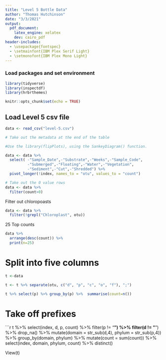 ```yaml
---
title: "Level 5 Bottle Data"
author: "Thomas Hutchinson"
date: "3/3/2021"
output: 
  pdf_document:
    latex_engine: xelatex
    dev: cairo_pdf
header-includes:
  - \usepackage{fontspec}
  - \setmainfont{IBM Plex Serif Light}
  - \setmonofont{IBM Plex Mono Light}
---
```

### Load packages and set environment

```r

library(tidyverse)
library(inspectdf)
library(hrbrthemes)

```

```r
knitr::opts_chunk$set(echo = TRUE)
```


## Load Level 5 csv file

```r

data <- read_csv("level-5.csv")

# Take out the metadata at the end of the table

#Use the library(flipPlots), using the SankeyDiagram() function.

data <- data %>% 
  select( -"Sample_Date",-"Substrate",-"Weeks",-"Sample_Code",
          -"Submerged",-"Floating",-"Water",-"Vegetation",
          -"Sediment",-"Cut",-"Shredded") %>% 
  pivot_longer(!index, names_to = "otu", values_to = "count")

# Take out the 0 value rows
data <- data %>% 
  filter(count>0)

```

Filter out chloropoasts
```r

data <- data %>% 
  filter(!grepl("Chloroplast", otu))

```



25 Top counts

```r

data %>% 
  arrange(desc(count)) %>% 
  print(n=25)

```


# Split into five columns
```r

t <-data

t <- t %>% separate(otu, c("d", "p", "c", "o", "f"), ";")

t %>% select(p) %>% group_by(p) %>%  summarise(count=n())

```

# Take off prefixes
```r
t %>% 
  select(index, d, p, count) %>% 
  filter(p != "__") %>% 
  filter(d != "__") %>% 
  drop_na() %>% 
  mutate(domain = str_sub(d,4),
         phylum = str_sub(p,4)) %>% 
  group_by(domain, phylum) %>% 
  mutate(count = sum(count)) %>% 
  select(index, domain, phylum, count) %>% 
  distinct()
  
  View(t)
  
  


             
